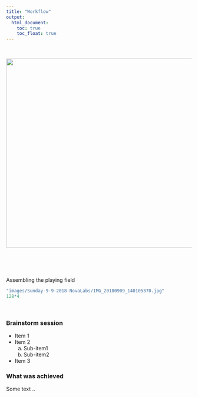 ---
title: "Workflow"
output:
  html_document:
    toc: true
    toc_float: true
---

<br>

<center><img src="images/Sunday-9-9-2018-NovaLabs/IMG_20180909_140105370.jpg" width="512px"></center>  

<p>
<br>
<br>
<br>

Assembling the playing field

```{r eval=FALSE, echo=FALSE}
"images/Sunday-9-9-2018-NovaLabs/IMG_20180909_140105370.jpg"
128*4
```

<br> 

### Brainstorm session

* Item 1
* Item 2
   a. Sub-item1
   a. Sub-item2
* Item 3


### What was achieved
Some text ..